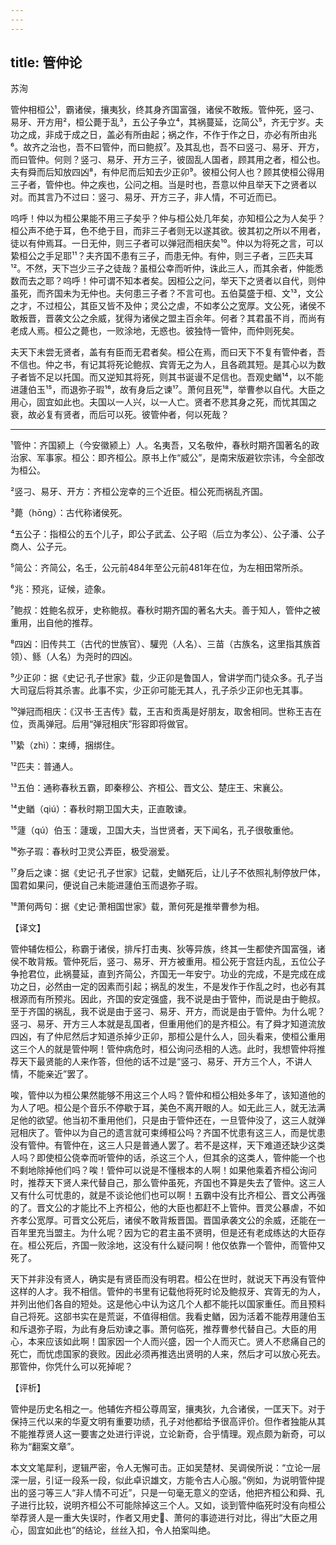 ```yaml
---
---
---
```

title: 管仲论
---




苏洵

管仲相桓公¹，霸诸侯，攘夷狄，终其身齐国富强，诸侯不敢叛。管仲死，竖刁、易牙、开方用²，桓公薨于乱³，五公子争立⁴，其祸蔓延，讫简公⁵，齐无宁岁。夫功之成，非成于成之日，盖必有所由起；祸之作，不作于作之日，亦必有所由兆⁶。故齐之治也，吾不曰管仲，而曰鲍叔⁷。及其乱也，吾不曰竖刁、易牙、开方，而曰管仲。何则？竖刁、易牙、开方三子，彼固乱人国者，顾其用之者，桓公也。夫有舜而后知放四凶⁸，有仲尼而后知去少正卯⁹。彼桓公何人也？顾其使桓公得用三子者，管仲也。仲之疾也，公问之相。当是时也，吾意以仲且举天下之贤者以对。而其言乃不过曰：竖刁、易牙、开方三子，非人情，不可近而已。

呜呼！仲以为桓公果能不用三子矣乎？仲与桓公处几年矣，亦知桓公之为人矣乎？桓公声不绝于耳，色不绝于目，而非三子者则无以遂其欲。彼其初之所以不用者，徒以有仲焉耳。一日无仲，则三子者可以弹冠而相庆矣¹⁰。仲以为将死之言，可以絷桓公之手足耶¹¹？夫齐国不患有三子，而患无仲。有仲，则三子者，三匹夫耳¹²。不然，天下岂少三子之徒哉？虽桓公幸而听仲，诛此三人，而其余者，仲能悉数而去之耶？呜呼！仲可谓不知本者矣。因桓公之问，举天下之贤者以自代，则仲虽死，而齐国未为无仲也。夫何患三子者？不言可也。五伯莫盛于桓、文¹³，文公之才，不过桓公，其臣又皆不及仲；灵公之虐，不如孝公之宽厚。文公死，诸侯不敢叛晋，晋袭文公之余威，犹得为诸侯之盟主百余年。何者？其君虽不肖，而尚有老成人焉。桓公之薨也，一败涂地，无惑也。彼独恃一管仲，而仲则死矣。

夫天下未尝无贤者，盖有有臣而无君者矣。桓公在焉，而曰天下不复有管仲者，吾不信也。仲之书，有记其将死论鲍叔、宾胥无之为人，且各疏其短。是其心以为数子者皆不足以托国。而又逆知其将死，则其书诞谩不足信也。吾观史䲡¹⁴，以不能进蘧伯玉¹⁵，而退弥子瑕¹⁶，故有身后之谏¹⁷。萧何且死¹⁸，举曹参以自代。大臣之用心，固宜如此也。夫国以一人兴，以一人亡。贤者不悲其身之死，而忧其国之衰，故必复有贤者，而后可以死。彼管仲者，何以死哉？



***



¹管仲：齐国颍上（今安徽颍上）人。名夷吾，又名敬仲，春秋时期齐国著名的政治家、军事家。桓公：即齐桓公。原书上作“威公”，是南宋版避钦宗讳，今全部改为桓公。

²竖刁、易牙、开方：齐桓公宠幸的三个近臣。桓公死而祸乱齐国。

³薨（hōng）：古代称诸侯死。

⁴五公子：指桓公的五个儿子，即公子武孟、公子昭（后立为孝公）、公子潘、公子商人、公子元。

⁵简公：齐简公，名壬，公元前484年至公元前481年在位，为左相田常所杀。

⁶兆：预兆，证候，迹象。

⁷鲍叔：姓鲍名叔牙，史称鲍叔。春秋时期齐国的著名大夫。善于知人，管仲之被重用，出自他的推荐。

⁸四凶：旧传共工（古代的世族官）、驩兜（人名）、三苗（古族名，这里指其族首领）、鲧（人名）为尧时的四凶。

⁹少正卯：据《史记·孔子世家》载，少正卯是鲁国人，曾讲学而门徒众多。孔子当大司寇后将其杀害。此事不实，少正卯可能无其人，孔子杀少正卯也无其事。

¹⁰弹冠而相庆：《汉书·王吉传》载，王吉和贡禹是好朋友，取舍相同。世称王吉在位，贡禹弹冠。后用“弹冠相庆”形容即将做官。

¹¹絷（zhì）：束缚，捆绑住。

¹²匹夫：普通人。

¹³五伯：通称春秋五霸，即秦穆公、齐桓公、晋文公、楚庄王、宋襄公。

¹⁴史䲡（qiú）：春秋时期卫国大夫，正直敢谏。

¹⁵蘧（qú）伯玉：蘧瑗，卫国大夫，当世贤者，天下闻名，孔子很敬重他。

¹⁶弥子瑕：春秋时卫灵公弄臣，极受溺爱。

¹⁷身后之谏：据《史记·孔子世家》记载，史䲡死后，让儿子不依照礼制停放尸体，国君如果问，便说自己未能进蘧伯玉而退弥子瑕。

¹⁸萧何两句：据《史记·萧相国世家》载，萧何死是推举曹参为相。

【译文】

管仲辅佐桓公，称霸于诸侯，排斥打击夷、狄等异族，终其一生都使齐国富强，诸侯不敢背叛。管仲死后，竖刁、易牙、开方被重用。桓公死于宫廷内乱，五位公子争抢君位，此祸蔓延，直到齐简公，齐国无一年安宁。功业的完成，不是完成在成功之日，必然由一定的因素而引起；祸乱的发生，不是发作于作乱之时，也必有其根源而有所预兆。因此，齐国的安定强盛，我不说是由于管仲，而说是由于鲍叔。至于齐国的祸乱，我不说是由于竖刁、易牙、开方，而说是由于管仲。为什么呢？竖刁、易牙、开方三人本就是乱国者，但重用他们的是齐桓公。有了舜才知道流放四凶，有了仲尼然后才知道杀掉少正卯，那桓公是什么人，回头看来，使桓公重用这三个人的就是管仲啊！管仲病危时，桓公询问丞相的人选。此时，我想管仲将推荐天下最贤能的人来作答，但他的话不过是“竖刁、易牙、开方三个人，不讲人情，不能亲近”罢了。

唉，管仲以为桓公果然能够不用这三个人吗？管仲和桓公相处多年了，该知道他的为人了吧。桓公是个音乐不停歇于耳，美色不离开眼的人。如无此三人，就无法满足他的欲望。他当初不重用他们，只是由于管仲还在，一旦管仲没了，这三人就弹冠相庆了。管仲以为自己的遗言就可束缚桓公吗？齐国不忧患有这三人，而是忧患没有管仲。有管仲在，这三人只是普通人罢了。若不是这样，天下难道还缺少这类人吗？即使桓公侥幸而听管仲的话，杀这三个人，但其余的这类人，管仲能一个也不剩地除掉他们吗？唉！管仲可以说是不懂根本的人啊！如果他乘着齐桓公询问时，推荐天下贤人来代替自己，那么管仲虽死，齐国也不算是失去了管仲。这三人又有什么可忧患的，就是不谈论他们也可以啊！五霸中没有比齐桓公、晋文公再强的了。晋文公的才能比不上齐桓公，他的大臣也都赶不上管仲。晋灵公暴虐，不如齐孝公宽厚。可晋文公死后，诸侯不敢背叛晋国。晋国承袭文公的余威，还能在一百年里充当盟主。为什么呢？因为它的君主虽不贤明，但是还有老成练达的大臣存在。桓公死后，齐国一败涂地，这没有什么疑问啊！他仅依靠一个管仲，而管仲又死了。

天下并非没有贤人，确实是有贤臣而没有明君。桓公在世时，就说天下再没有管仲这样的人才。我不相信。管仲的书里有记载他将死时论及鲍叔牙、宾胥无的为人，并列出他们各自的短处。这是他心中认为这几个人都不能托以国家重任。而且预料自己将死。这部书实在是荒诞，不值得相信。我看史䲡，因为活着不能荐用蘧伯玉和斥退弥子瑕，为此有身后劝谏之事。萧何临死，推荐曹参代替自己。大臣的用心，本来应该如此啊！国家因一个人而兴盛，因一个人而灭亡。贤人不悲痛自己的死亡，而忧虑国家的衰败。因此必须再推选出贤明的人来，然后才可以放心死去。那管仲，你凭什么可以死掉呢？

【评析】

管仲是历史名相之一。他辅佐齐桓公尊周室，攘夷狄，九合诸侯，一匡天下。对于保持三代以来的华夏文明有重要功绩，孔子对他都给予很高评价。但作者独能从其不能推荐贤人这一要害之处进行评说，立论新奇，合乎情理。观点颇为新奇，可以称为“翻案文章”。

本文文笔犀利，逻辑严密，令人无懈可击。正如吴楚材、吴调侯所说：“立论一层深一层，引证一段系一段，似此卓识雄文，方能令古人心服。”例如，为说明管仲提出的竖刁等三人“非人情不可近”，只是一句毫无意义的空话，他把齐桓公和舜、孔子进行比较，说明齐桓公不可能除掉这三个人。又如，谈到管仲临死时没有向桓公举荐贤人是一重大失误时，作者又用史、萧何的事迹进行对比，得出“大臣之用心，固宜如此也”的结论，丝丝入扣，令人拍案叫绝。